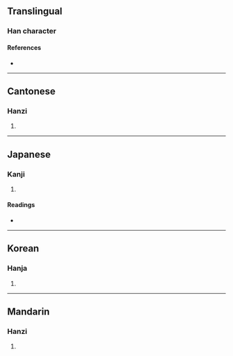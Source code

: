 {{character info}}
==Translingual==

===Han character===
{{Han char|rn=72|rad=日|as=04|sn=8|four=|canj=AOJ|ids=⿰日午}}

====References====
* {{Han ref|kx=0490.300|dkj=13780|dj=0851.290|hdz=21490.070|uh=65FF|ud=26111}}

----

==Cantonese==

===Hanzi===
{{yue-hanzi|jyut=[[m5]], [[ng5]]|y=m5, ng5}}

# {{rfdef|yue|sort=日04}}

----

==Japanese==

===Kanji===
{{ja-kanji|grade=|rs=日04}}

# {{rfdef|ja|sort=日04}}

====Readings====
* {{ja-readings|on=[[ご]] (go)|kun=[[あきらか]] (akiraka)}}

----

==Korean==

===Hanja===
{{ko-hanja|hangeul=오|eumhun=|rv=o|mr=o|y=o}}

# {{rfdef|ko|sort=日04}}

----

==Mandarin==

===Hanzi===
{{cmn-hanzi|pin=[[wǔ]] ([[wu3]])|wg=wu<sup>3</sup>}}

# {{rfdef|cmn|sort=日04}}